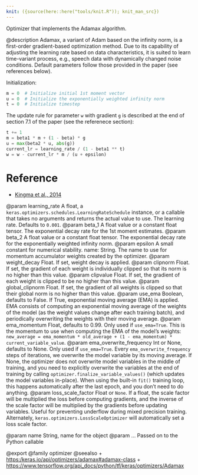 ```yaml
---
knit: ({source(here::here("tools/knit.R")); knit_man_src})
---
```

Optimizer that implements the Adamax algorithm.

@description
Adamax, a variant of Adam based on the infinity norm, is a first-order
gradient-based optimization method. Due to its capability of adjusting the
learning rate based on data characteristics, it is suited to learn
time-variant process, e.g., speech data with dynamically changed noise
conditions. Default parameters follow those provided in the paper (see
references below).

Initialization:

```python
m = 0  # Initialize initial 1st moment vector
u = 0  # Initialize the exponentially weighted infinity norm
t = 0  # Initialize timestep
```

The update rule for parameter `w` with gradient `g` is described at the end
of section 7.1 of the paper (see the referenece section):

```python
t += 1
m = beta1 * m + (1 - beta) * g
u = max(beta2 * u, abs(g))
current_lr = learning_rate / (1 - beta1 ** t)
w = w - current_lr * m / (u + epsilon)
```

# Reference
- [Kingma et al., 2014](http://arxiv.org/abs/1412.6980)

@param learning_rate A float, a
    `keras.optimizers.schedules.LearningRateSchedule` instance, or
    a callable that takes no arguments and returns the actual value to
    use. The learning rate. Defaults to `0.001`.
@param beta_1 A float value or a constant float tensor. The exponential decay
    rate for the 1st moment estimates.
@param beta_2 A float value or a constant float tensor. The exponential decay
    rate for the exponentially weighted infinity norm.
@param epsilon A small constant for numerical stability.
    name: String. The name to use
  for momentum accumulator weights created by
  the optimizer.
@param weight_decay Float. If set, weight decay is applied.
@param clipnorm Float. If set, the gradient of each weight is individually
  clipped so that its norm is no higher than this value.
@param clipvalue Float. If set, the gradient of each weight is clipped to be
  no higher than this value.
@param global_clipnorm Float. If set, the gradient of all weights is clipped
  so that their global norm is no higher than this value.
@param use_ema Boolean, defaults to False. If True, exponential moving average
  (EMA) is applied. EMA consists of computing an exponential moving
  average of the weights of the model (as the weight values change after
  each training batch), and periodically overwriting the weights with
  their moving average.
@param ema_momentum Float, defaults to 0.99. Only used if `use_ema=True`.
  This is the momentum to use when computing
  the EMA of the model's weights:
  `new_average = ema_momentum * old_average + (1 - ema_momentum) *
  current_variable_value`.
@param ema_overwrite_frequency Int or None, defaults to None. Only used if
  `use_ema=True`. Every `ema_overwrite_frequency` steps of iterations,
  we overwrite the model variable by its moving average.
  If None, the optimizer
  does not overwrite model variables in the middle of training, and you
  need to explicitly overwrite the variables at the end of training
  by calling `optimizer.finalize_variable_values()`
  (which updates the model
  variables in-place). When using the built-in `fit()` training loop,
  this happens automatically after the last epoch,
  and you don't need to do anything.
@param loss_scale_factor Float or `None`. If a float, the scale factor will
  be multiplied the loss before computing gradients, and the inverse of
  the scale factor will be multiplied by the gradients before updating
  variables. Useful for preventing underflow during mixed precision
  training. Alternately, `keras.optimizers.LossScaleOptimizer` will
  automatically set a loss scale factor.

@param name String, name for the object
@param ... Passed on to the Python callable

@export
@family optimizer
@seealso
+ <https:/keras.io/api/optimizers/adamax#adamax-class>
+ <https://www.tensorflow.org/api_docs/python/tf/keras/optimizers/Adamax>
